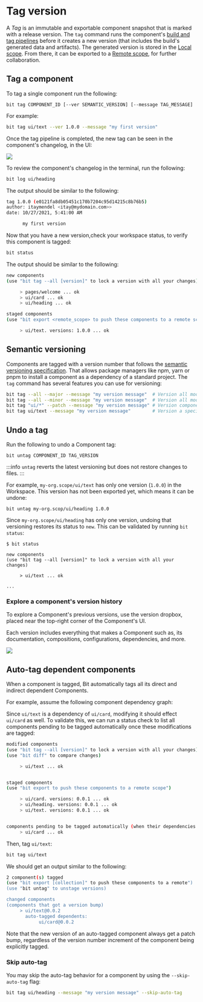 
# Tag version

A _Tag_ is an immutable and exportable component snapshot that is marked with a release version.
The `tag` command runs the component's [build and tag pipelines](/dev-services/builder/build-pipelines) before it creates a new version (that includes the build's generated data and artifacts).
The generated version is stored in the [Local scope](/workspace/structure/local-scope). From there, it can be exported to a [Remote scope](/scope/scope-overview), for further collaboration.

## Tag a component

To tag a single component run the following:

```
bit tag COMPONENT_ID [--ver SEMANTIC_VERSION] [--message TAG_MESSAGE]
```

For example:

```bash
bit tag ui/text --ver 1.0.0 --message "my first version"
```

Once the tag pipeline is completed, the new tag can be seen in the component's changelog, in the UI:

<Image src={firstTag} maxWidth={900} />

To review the component's changelog in the terminal, run the following:

```bash
bit log ui/heading
```

The output should be similar to the following:

```bash
tag 1.0.0 (e0121fa8db05451c170b7204c95d14215c8b76b5)
author: itaymendel <itay@mydomain.com>>
date: 10/27/2021, 5:41:00 AM

      my first version
```

Now that you have a new version,check your workspace status, to verify this component is tagged:

```bash
bit status
```

The output should be similar to the following:

```bash
new components
(use "bit tag --all [version]" to lock a version with all your changes)

     > pages/welcome ... ok
     > ui/card ... ok
     > ui/heading ... ok

staged components
(use "bit export <remote_scope> to push these components to a remote scope")

     > ui/text. versions: 1.0.0 ... ok
```

## Semantic versioning

Components are tagged with a version number that follows the [semantic versioning specification](https://semver.org/). That allows package managers like npm, yarn or pnpm to install a component as a dependency of a standard project.
The `tag` command has several features you can use for versioning:

```bash
bit tag --all --major --message "my version message"  # Version all modified and new components with a major version.
bit tag --all --minor --message "my version message"  # Version all modified and new components with a minor version.
bit tag "ui/*" --patch --message "my version message" # Version components matching the pattern with a patch version.
bit tag ui/text --message "my version message"        # Version a specific component with default increment (patch).
```

## Undo a tag

Run the following to undo a Component tag:

```
bit untag COMPONENT_ID TAG_VERSION
```

:::info
`untag` reverts the latest versioning but does not restore changes to files.
:::

For example, `my-org.scope/ui/text` has only one version (`1.0.0`) in the Workspace.
This version has not been exported yet, which means it can be undone:

```
bit untag my-org.scop/ui/heading 1.0.0
```

Since `my-org.scope/ui/heading` has only one version, undoing that versioning restores its status to `new`. This can be validated by running `bit status`:

```
$ bit status

new components
(use "bit tag --all [version]" to lock a version with all your changes)

     > ui/text ... ok

...
```

### Explore a component's version history

To explore a Component's previous versions, use the version dropbox, placed near the top-right corner of the Component's UI.

Each version includes everything that makes a Component such as, its documentation, compositions, configurations, dependencies, and more.

<Image src={componentHistory} maxWidth={800} />

## Auto-tag dependent components

When a component is tagged, Bit automatically tags all its direct and indirect dependent Components.

For example, assume the following component dependency graph:

<BubbleGraph nodes={nodesBeforeTag} />

Since `ui/text` is a dependency of `ui/card`, modifying it should effect `ui/card` as well.
To validate this, we can run a status check to list all components pending to be tagged automatically once these modifications are tagged:

```bash
modified components
(use "bit tag --all [version]" to lock a version with all your changes)
(use "bit diff" to compare changes)

     > ui/text ... ok


staged components
(use "bit export to push these components to a remote scope")

     > ui/card. versions: 0.0.1 ... ok
     > ui/heading. versions: 0.0.1 ... ok
     > ui/text. versions: 0.0.1 ... ok


components pending to be tagged automatically (when their dependencies are tagged)
     > ui/card ... ok
```

Then, tag `ui/text`:

```bash
bit tag ui/text
```

We should get an output similar to the following:

```bash
2 component(s) tagged
(use "bit export [collection]" to push these components to a remote")
(use "bit untag" to unstage versions)

changed components
(components that got a version bump)
     > ui/text@0.0.2
       auto-tagged dependents:
            ui/card@0.0.2
```

<BubbleGraph nodes={nodesAfterTag} />

Note that the new version of an auto-tagged component always get a patch bump, regardless of the version number increment of the component being explicitly tagged.

### Skip auto-tag

You may skip the auto-tag behavior for a component by using the `--skip-auto-tag` flag:

```bash
bit tag ui/heading --message "my version message" --skip-auto-tag
```
